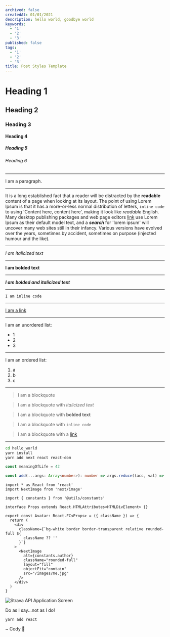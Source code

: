 ```yaml
---
archived: false
createdAt: 01/01/2021
description: hello world, goodbye world
keywords:
  - '1'
  - '2'
  - '3'
published: false
tags:
  - '1'
  - '2'
  - '3'
title: Post Styles Template
---
```



# Heading 1

## Heading 2

### Heading 3

#### Heading 4

##### Heading 5

###### Heading 6

---

I am a paragraph.

---

It is a long established fact that a reader will be distracted by the **readable** content of a page when looking at its layout. The point of using Lorem Ipsum is that it has a more-or-less normal distribution of letters, `inline code` to using 'Content here, content here', making it look like _readable_ English. Many desktop publishing packages and web page editors [link](https://cnn.com) use Lorem Ipsum as their default model text, and a **_search_** for 'lorem ipsum' will uncover many web sites still in their infancy. Various versions have evolved over the years, sometimes by accident, sometimes on purpose (injected humour and the like).

---

_I am italicized text_

---

**I am bolded text**

---

**_I am bolded and italicized text_**

---

`I am inline code`

---

[I am a link](https://cnn.com)

---

I am an unordered list:

- 1
- 2
- 3

---

I am an ordered list:

1. a
2. b
3. c

---

> I am a blockquote

> I am a blockquote with _italicized text_

> I am a blockquote with **bolded text**

> I am a blockquote with `inline code`

> I am a blockquote with a [link](https://cnn.com)

---

```bash
cd hello_world
yarn install
yarn add next react react-dom
```

```javascript:meaningOfLife.js
const meaningOfLife = 42
```

```typescript:add.ts
const add(...args: Array<number>): number => args.reduce((acc, val) => val += acc, 0)
```

```tsx:components/Avatar.tsx
import * as React from 'react'
import NextImage from 'next/image'

import { constants } from '@utils/constants'

interface Props extends React.HTMLAttributes<HTMLDivElement> {}

export const Avatar: React.FC<Props> = ({ className }) => {
  return (
    <div
      className={`bg-white border border-transparent relative rounded-full ${
        className ?? ''
      }`}
    >
      <NextImage
        alt={constants.author}
        className="rounded-full"
        layout="fill"
        objectFit="contain"
        src="/images/me.jpg"
      />
    </div>
  )
}

```

![Strava API Application Screen](/images/2021/adding-my-strava-data-to-my-website/strava-application-screen.png)

<TLDR>Do as I say...not as I do!</TLDR>

<TLDR>`yarn add react`</TLDR>

<Signature>~ Cody 🚀</Signature>
